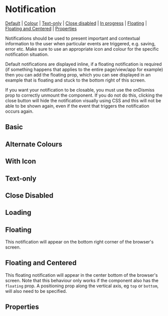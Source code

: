 
# Notification

[Default](#default) | [Colour](#colour) | [Text-only](#text-only) | [Close disabled](#close-disabled) | [In progress](#loading) | [Floating](#floating) | [Floating and Centered](#floating-and-centered) | [Properties](#properties)

Notifications should be used to present important and contextual information to the user when particular events are triggered, e.g. saving, error etc. Make sure to use an appropriate icon and colour for the specific notification situation.

Default notifications are displayed inline, if a floating notification is required (if something happens that applies to the entire page/view/app for example) then you can add the floating prop, which you can see displayed in an example that is floating and stuck to the bottom right of this screen.

If you want your notification to be closable, you must use the onDismiss prop to correctly unmount the component. If you do not do this, clicking the close button will hide the notification visually using CSS and this will not be able to be shown again, even if the event that triggers the notification occurs again.

## Basic

<Preview>
  <Story id="components-notification--basic-notification" />
</Preview>

## Alternate Colours

<Preview>
  <Story id="components-notification--colour-notification" />
</Preview>

## With Icon

<Preview>
  <Story id="components-notification--icon-notification" />
</Preview>

## Text-only

<Preview>
  <Story id="components-notification--text-only-notification" />
</Preview>

## Close Disabled

<Preview>
  <Story id="components-notification--close-disabled-notification" />
</Preview>

## Loading

<Preview>
  <Story id="components-notification--loading-notification" />
</Preview>

## Floating

This notification will appear on the bottom right corner of the browser's screen.

<Preview>
  <Story id="components-notification--floating-notification" />
</Preview>

## Floating and Centered

This floating notification will appear in the center bottom of the browser's screen. Note that this behaviour only works if the component also has the `floating` prop. A positioning prop along the vertical axis, eg `top` or `bottom`, will also need to be specified.

<Preview>
  <Story id="components-notification--centered-notification" />
</Preview>

## Properties

<Props of={Notification} />
